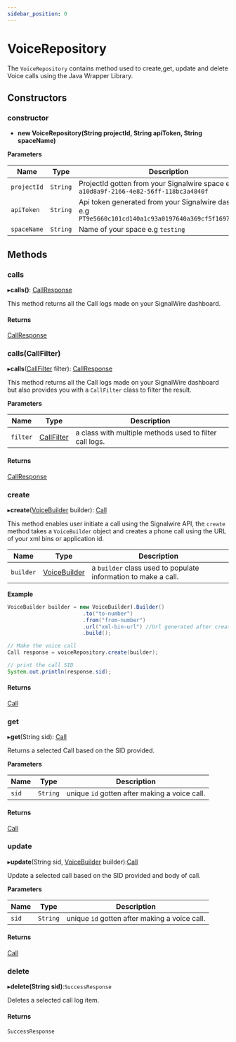 ```yaml
---
sidebar_position: 0
---
```


# VoiceRepository

The `VoiceRepository` contains method used to create,get, update and delete Voice calls using the Java Wrapper Library.

## Constructors

### constructor

- **new VoiceRepository(String projectId, String apiToken, String spaceName)**

**Parameters**

| Name | Type | Description |
| ---- | ---- | ----------- |
| `projectId` | `String` | ProjectId gotten from your Signalwire space e.g `a10d8a9f-2166-4e82-56ff-118bc3a4840f` |
| `apiToken` | `String` | Api token generated from your Signalwire dashboard e.g `PT9e5660c101cd140a1c93a0197640a369cf5f16975a0079c9`|
| `spaceName` | `String` | Name of your space e.g `testing` |

## Methods

### calls
▸**calls()**: [CallResponse](java/reference/voice/classes/CallResponse.mdx)

This method returns all the Call logs made on your SignalWire dashboard.

#### Returns
[CallResponse](java/reference/voice/classes/CallResponse.mdx)

### calls(CallFilter)
▸**calls**([CallFilter](java/reference/voice/classes/CallFilter.mdx) filter): [CallResponse](java/reference/voice/classes/CallResponse.mdx)

This method returns all the Call logs made on your SignalWire dashboard but also provides you with a `CallFilter` class to filter the result.

**Parameters**

|Name|Type|Description|
|---|----|----|
|`filter`| [CallFilter](java/reference/voice/classes/CallFilter.mdx) | a class with multiple methods used to filter call logs. |

#### Returns
[CallResponse](java/reference/voice/classes/CallResponse.mdx)

### create
▸**create**([VoiceBuilder](java/reference/voice/classes/VoiceBuilder.mdx) builder): [Call](java/reference/voice/classes/Call.mdx)

This method enables user initiate a call using the Signalwire API, the `create` method takes a `VoiceBuilder` object and creates a phone call using the URL of your xml bins or application id.

|Name|Type|Description|
|---|----|----|
|`builder`| [VoiceBuilder](java/reference/voice/classes/VoiceBuilder.mdx) | a `builder` class used to populate information to make a call. |

**Example**

```java
VoiceBuilder builder = new VoiceBuilder).Builder()
                        .to("to-number")
                        .from("from-number")
                        .url("xml-bin-url") //Url generated after creating xml bin
                        .build();

// Make the voice call
Call response = voiceRepository.create(builder);

// print the call SID
System.out.println(response.sid);
```

#### Returns
[Call](java/reference/voice/classes/Call.mdx)

### get
▸**get**(String sid): [Call](java/reference/voice/classes/Call.mdx)

Returns a selected Call based on the SID provided.

**Parameters**

|Name|Type|Description |
|----|----| -----|
|`sid` |`String` | unique `id` gotten after making a voice call. |

#### Returns
[Call](java/reference/voice/classes/Call.mdx)

### update
▸**update**(String sid, [VoiceBuilder](java/reference/voice/classes/VoiceBuilder.mdx) builder):[Call](java/reference/voice/classes/Call.mdx)

Update a selected call based on the SID provided and body of call.

**Parameters**

|Name|Type|Description |
|----|----| -----|
|`sid` |`String` | unique `id` gotten after making a voice call. |

#### Returns
[Call](java/reference/voice/classes/Call.mdx)

### delete
▸**delete(String sid)**:`SuccessResponse`

Deletes a selected call log item.

#### Returns
`SuccessResponse`